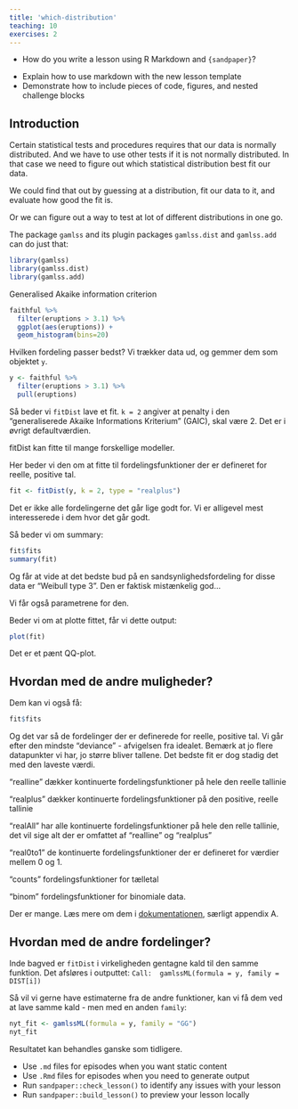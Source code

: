 ```yaml
---
title: 'which-distribution'
teaching: 10
exercises: 2
---
```


:::::::::::::::::::::::::::::::::::::: questions 

- How do you write a lesson using R Markdown and `{sandpaper}`?

::::::::::::::::::::::::::::::::::::::::::::::::

::::::::::::::::::::::::::::::::::::: objectives

- Explain how to use markdown with the new lesson template
- Demonstrate how to include pieces of code, figures, and nested challenge blocks

::::::::::::::::::::::::::::::::::::::::::::::::

## Introduction

Certain statistical tests and procedures requires that our data
is normally distributed. And we have to use other tests if it is
not normally distributed. In that case we need to figure out which
statistical distribution best fit our data.

We could find that out by guessing at a distribution, fit our data
to it, and evaluate how good the fit is.

Or we can figure out a way to test at lot of different distributions
in one go.

The package `gamlss` and its plugin packages `gamlss.dist` and `gamlss.add`
can do just that:


```r
library(gamlss)
library(gamlss.dist)
library(gamlss.add)
```

Generalised Akaike information criterion
```r
faithful %>% 
  filter(eruptions > 3.1) %>% 
  ggplot(aes(eruptions)) +
  geom_histogram(bins=20)
```
Hvilken fordeling passer bedst?
Vi trækker data ud, og gemmer dem som objektet `y`.

```r
y <- faithful %>% 
  filter(eruptions > 3.1) %>% 
  pull(eruptions)
```

Så beder vi `fitDist` lave et fit. `k = 2` angiver at penalty i den "generaliserede Akaike Informations Kriterium" (GAIC), skal være 2. Det er i øvrigt defaultværdien.

fitDist kan fitte til mange forskellige modeller.

Her beder vi den om at fitte til fordelingsfunktioner der er defineret for reelle, positive tal.
```r
fit <- fitDist(y, k = 2, type = "realplus")
```
Det er ikke alle fordelingerne det går lige godt for. Vi er alligevel mest interesserede i dem hvor det går godt.

Så beder vi om summary:
```r
fit$fits
summary(fit)
```
Og får at vide at det bedste bud på en sandsynlighedsfordeling for disse data er "Weibull type 3". Den er faktisk mistænkelig god... 

Vi får også parametrene for den.

Beder vi om at plotte fittet, får vi dette output:

```r
plot(fit)
```
Det er et pænt QQ-plot.

## Hvordan med de andre muligheder?

Dem kan vi også få: 
```r
fit$fits
```
Og det var så de fordelinger der er definerede for reelle, positive tal. Vi går efter den mindste "deviance" - afvigelsen fra idealet. Bemærk at jo flere datapunkter vi har, jo større bliver tallene. Det bedste fit er dog stadig det med den laveste værdi.

"realline" dækker kontinuerte fordelingsfunktioner på hele den reelle tallinie

"realplus" dækker kontinuerte fordelingsfunktioner på den positive, reelle tallinie

"realAll" har alle kontinuerte fordelingsfunktioner på hele den relle tallinie, det vil sige alt der er omfattet af "realline" og "realplus"

"real0to1" de kontinuerte fordelingsfunktioner der er defineret for værdier mellem 0 og 1.

"counts" fordelingsfunktioner for tælletal

"binom" fordelingsfunktioner for binomiale data.

Der er mange. Læs mere om dem i [dokumentationen](https://www.gamlss.com/wp-content/uploads/2013/01/gamlss-manual.pdf), særligt appendix A.
   
## Hvordan med de andre fordelinger?

Inde bagved er `fitDist` i virkeligheden gentagne kald til den samme funktion.
Det afsløres i outputtet:
`Call:  gamlssML(formula = y, family = DIST[i])` 

Så vil vi gerne have estimaterne fra de andre funktioner, kan vi få dem ved
at lave samme kald - men med en anden `family`:
```r
nyt_fit <- gamlssML(formula = y, family = "GG")
nyt_fit
```
Resultatet kan behandles ganske som tidligere.



::::::::::::::::::::::::::::::::::::: keypoints 

- Use `.md` files for episodes when you want static content
- Use `.Rmd` files for episodes when you need to generate output
- Run `sandpaper::check_lesson()` to identify any issues with your lesson
- Run `sandpaper::build_lesson()` to preview your lesson locally

::::::::::::::::::::::::::::::::::::::::::::::::

